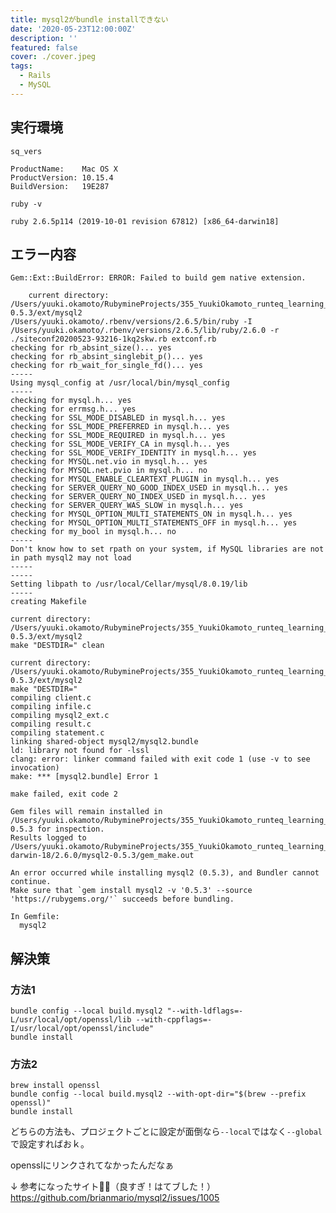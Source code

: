 ```yaml
---
title: mysql2がbundle installできない
date: '2020-05-23T12:00:00Z'
description: ''
featured: false
cover: ./cover.jpeg
tags:
  - Rails
  - MySQL
---
```



## 実行環境

```shell title=shell
sq_vers
```

```text title=出力結果
ProductName:    Mac OS X
ProductVersion: 10.15.4
BuildVersion:   19E287
```

```shell title=shell
ruby -v
```

```text title=出力結果
ruby 2.6.5p114 (2019-10-01 revision 67812) [x86_64-darwin18]
```

## エラー内容

```shell
Gem::Ext::BuildError: ERROR: Failed to build gem native extension.

    current directory: /Users/yuuki.okamoto/RubymineProjects/355_YuukiOkamoto_runteq_learning_advanced/vendor/bundle/ruby/2.6.0/gems/mysql2-0.5.3/ext/mysql2
/Users/yuuki.okamoto/.rbenv/versions/2.6.5/bin/ruby -I /Users/yuuki.okamoto/.rbenv/versions/2.6.5/lib/ruby/2.6.0 -r ./siteconf20200523-93216-1kq2skw.rb extconf.rb
checking for rb_absint_size()... yes
checking for rb_absint_singlebit_p()... yes
checking for rb_wait_for_single_fd()... yes
-----
Using mysql_config at /usr/local/bin/mysql_config
-----
checking for mysql.h... yes
checking for errmsg.h... yes
checking for SSL_MODE_DISABLED in mysql.h... yes
checking for SSL_MODE_PREFERRED in mysql.h... yes
checking for SSL_MODE_REQUIRED in mysql.h... yes
checking for SSL_MODE_VERIFY_CA in mysql.h... yes
checking for SSL_MODE_VERIFY_IDENTITY in mysql.h... yes
checking for MYSQL.net.vio in mysql.h... yes
checking for MYSQL.net.pvio in mysql.h... no
checking for MYSQL_ENABLE_CLEARTEXT_PLUGIN in mysql.h... yes
checking for SERVER_QUERY_NO_GOOD_INDEX_USED in mysql.h... yes
checking for SERVER_QUERY_NO_INDEX_USED in mysql.h... yes
checking for SERVER_QUERY_WAS_SLOW in mysql.h... yes
checking for MYSQL_OPTION_MULTI_STATEMENTS_ON in mysql.h... yes
checking for MYSQL_OPTION_MULTI_STATEMENTS_OFF in mysql.h... yes
checking for my_bool in mysql.h... no
-----
Don't know how to set rpath on your system, if MySQL libraries are not in path mysql2 may not load
-----
-----
Setting libpath to /usr/local/Cellar/mysql/8.0.19/lib
-----
creating Makefile

current directory: /Users/yuuki.okamoto/RubymineProjects/355_YuukiOkamoto_runteq_learning_advanced/vendor/bundle/ruby/2.6.0/gems/mysql2-0.5.3/ext/mysql2
make "DESTDIR=" clean

current directory: /Users/yuuki.okamoto/RubymineProjects/355_YuukiOkamoto_runteq_learning_advanced/vendor/bundle/ruby/2.6.0/gems/mysql2-0.5.3/ext/mysql2
make "DESTDIR="
compiling client.c
compiling infile.c
compiling mysql2_ext.c
compiling result.c
compiling statement.c
linking shared-object mysql2/mysql2.bundle
ld: library not found for -lssl
clang: error: linker command failed with exit code 1 (use -v to see invocation)
make: *** [mysql2.bundle] Error 1

make failed, exit code 2

Gem files will remain installed in /Users/yuuki.okamoto/RubymineProjects/355_YuukiOkamoto_runteq_learning_advanced/vendor/bundle/ruby/2.6.0/gems/mysql2-0.5.3 for inspection.
Results logged to /Users/yuuki.okamoto/RubymineProjects/355_YuukiOkamoto_runteq_learning_advanced/vendor/bundle/ruby/2.6.0/extensions/x86_64-darwin-18/2.6.0/mysql2-0.5.3/gem_make.out

An error occurred while installing mysql2 (0.5.3), and Bundler cannot continue.
Make sure that `gem install mysql2 -v '0.5.3' --source 'https://rubygems.org/'` succeeds before bundling.

In Gemfile:
  mysql2
```

## 解決策

### 方法1

```shell
bundle config --local build.mysql2 "--with-ldflags=-L/usr/local/opt/openssl/lib --with-cppflags=-I/usr/local/opt/openssl/include"
bundle install
```

### 方法2

```shell
brew install openssl
bundle config --local build.mysql2 --with-opt-dir="$(brew --prefix openssl)"
bundle install
```

どちらの方法も、プロジェクトごとに設定が面倒なら`--local`ではなく`--global`で設定すればおｋ。

<Callout emoji='🤔'>opensslにリンクされてなかったんだなぁ</Callout>

↓ 参考になったサイト🙏🙏（良すぎ！はてブした！）  
<ExternalLink href='https://github.com/brianmario/mysql2/issues/1005'>https://github.com/brianmario/mysql2/issues/1005</ExternalLink>
